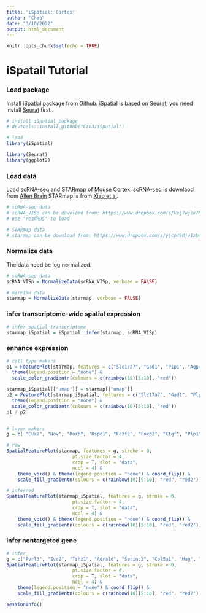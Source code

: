 ```yaml
---
title: 'iSpatial: Cortex'
author: "Chao"
date: "3/10/2022"
output: html_document
---
```


```r
knitr::opts_chunk$set(echo = TRUE)
```
# iSpatail Tutorial


### Load package
Install iSpatial package from Github. iSpatial is based on Seurat, you need install [Seurat](https://satijalab.org/seurat/articles/install.html) first .
```r
# install iSpatial package
# devtools::install_github("Czh3/iSpatial")

# load
library(iSpatial)

library(Seurat)
library(ggplot2)
```

### Load data
Load scRNA-seq and STARmap of Mouse Cortex. 
scRNA-seq is downlaod from [Allen Brain](https://portal.brain-map.org/atlases-and-data/rnaseq)
STARmap is from [Xiao et al](https://www.science.org/doi/10.1126/science.aat5691).
```r
# scRNA-seq data
# scRNA_VISp can be download from: https://www.dropbox.com/s/kej7wj2k7hvy5o2/Cortex_scRNA.RDS?dl=0
# use "readRDS" to load

# STARmap data
# starmap can be download from: https://www.dropbox.com/s/yjcp49djv1zbqo6/Cortex_starmap.RDS?dl=0
```

### Normalize data
The data need be log normalized.
```r
# scRNA-seq data
scRNA_VISp = NormalizeData(scRNA_VISp, verbose = FALSE)

# merFISH data
starmap = NormalizeData(starmap, verbose = FALSE)
```

### infer transcriptome-wide spatial expression
```r
# infer spatial transcriptome
starmap_iSpatial = iSpatial::infer(starmap, scRNA_VISp)
```


### enhance expression 
```r
# cell type makers 
p1 = FeaturePlot(starmap, features = c("Slc17a7", "Gad1", "Plp1", "Aqp4", "Cldn5"), pt.size = 1, ncol=5)  & NoAxes() &
  theme(legend.position = "none") &
  scale_color_gradientn(colours = c(rainbow(10)[5:10], "red"))

starmap_iSpatial[["umap"]] = starmap[["umap"]]
p2 = FeaturePlot(starmap_iSpatial, features = c("Slc17a7", "Gad1", "Plp1", "Aqp4", "Cldn5"), pt.size = 1, ncol=5)  & NoAxes() &
  theme(legend.position = "none") &
  scale_color_gradientn(colours = c(rainbow(10)[5:10], "red"))
p1 / p2


# layer makers
g = c( "Cux2", "Nov", "Rorb", "Rspo1", "Fezf2", "Foxp2", "Ctgf", "Plp1")

# raw
SpatialFeaturePlot(starmap, features = g, stroke = 0, 
                        pt.size.factor = 4, 
                        crop = T, slot = "data",
                        ncol = 4) &
    theme_void() & theme(legend.position = "none") & coord_flip() &
    scale_fill_gradientn(colours = c(rainbow(10)[5:10], "red", "red2")) 

# inferred
SpatialFeaturePlot(starmap_iSpatial, features = g, stroke = 0, 
                        pt.size.factor = 4, 
                        crop = T, slot = "data",
                        ncol = 4) &
    theme_void() & theme(legend.position = "none") & coord_flip() &
    scale_fill_gradientn(colours = c(rainbow(10)[5:10], "red", "red2")) 

```
### infer nontargeted gene
```r
# infer
g = c("Pvrl3", "Evc2", "Tshz1", "Adra1d", "Serinc2", "Col5a1", "Mag", "Ugt8a")
SpatialFeaturePlot(starmap_iSpatial, features = g, stroke = 0, 
                        pt.size.factor = 4, 
                        crop = T, slot = "data",
                        ncol = 4) &
    theme(legend.position = "none") & coord_flip() &
    scale_fill_gradientn(colours = c(rainbow(10)[5:10], "red", "red2")) 

```

```r
sessionInfo()
```
